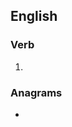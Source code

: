 ==English==

===Verb===
{{head|en|verb form}}

# {{present participle of|en|sling|nocat=1}}

===Anagrams===
* {{anagrams|en|a=ggiilnns|singling}}